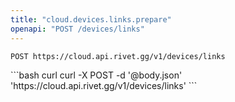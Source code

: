 ```yaml
---
title: "cloud.devices.links.prepare"
openapi: "POST /devices/links"
---
```


```
POST https://cloud.api.rivet.gg/v1/devices/links
```


<RequestExample>
```bash curl
curl -X POST -d '@body.json' 'https://cloud.api.rivet.gg/v1/devices/links'
```
</RequestExample>
